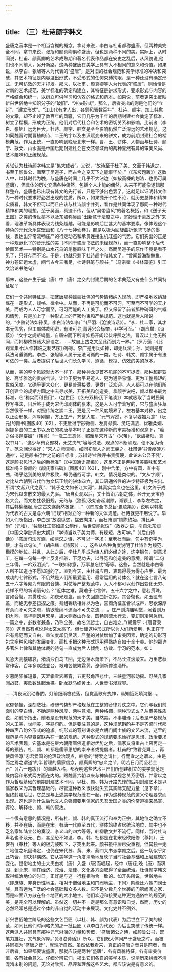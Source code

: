 ```yaml
---
---
---
```

title: （三）杜诗颜字韩文
---



盛唐之音本是一个相当含糊的概念。拿诗来说，李白与杜甫都称盛唐，但两种美完全不同。拿书来说，张旭和颜真卿俱称盛唐，但也是两种不同的美。实际上，从时间说，杜甫、颜真卿的艺术成熟期和著名代表作品都在安史之乱后，从风貌说,他们也不同前人，另开新路。这两种盛唐在美学上具有大不相同的意义和价值。如果说，以李白、张旭等人为代表的“盛唐”，是对旧的社会规范和美学标准的冲决和突破，其艺术特征是内容溢出形式，不受形式的任何束缚拘限，是一种还没有确定形式、无可仿效的天才抒发。那末，以杜甫、颜真卿等人为代表的“盛唐”，则恰恰是对新的艺术规范、美学标准的确定和建立，其特征是讲求形式，要求形式与内容的严格结合和统一，以树立可供学习和仿效的格式和范本。如果说，前者更突出反映新兴世俗地主知识分子的“破旧”、“冲决形式”，那么，后者突出的则是他们的“立新”、“建立形式”。“江山代有才人出，各领风骚数百年”，杜诗、颜字，加上韩愈的文章，却不止领了数百年的风骚，它们几乎为千年的后期封建社会奠定了标准，树立了楷模，形成为正统。他们对后代社会和艺术的密切关系和影响，比前者（李白、张旭）远为巨大。杜诗、颜字、韩文是至今影响仍然广泛深远的艺术规范。这如同魏晋时期曹植的诗、二王的字以及由汉赋变来的骈文，成为前期封建社会的楷模典范，作为正统，一直影响到晚唐北宋一样。曹、王、骈体、人物画与杜诗、颜字、散文、山水画是中国后期封建社会在文艺领域内的两种显然有异的审美风尚、艺术趣味和正统规范。

苏轼认为杜诗颜字韩文是“集大成者”。又说，“故诗至于杜子美、文至于韩退之，书至于颜鲁公，画至于吴道子，而古今之变天下之能事毕矣。”（《东坡题跋》）这数人中，以韩时代为晚，与盛唐在时间上几乎不大沾边（如按高棅的划法，也仍可属盛唐），但具体的历史充满各种偶然，包括个人才能的偶然，从来不可能像逻辑那样整齐，盛唐也已出现有韩文的先行者，只是不够出色罢了。这就足以证明韩文作为一种时代要求将必然出现的性质。所以，如果抛开个性不论，就历史总体和精神实质看，韩文不但可以而且应该与杜诗颜字并列，看作是共同体现了那同一种时代精神和美的理想。至于吴画，真迹不传，但从“吴带当风”的著名概括，和《送子天王图》之类的传世摹本以及东坡称吴画“出新意于法度之中，寄妙理于豪放之外”来看，理法革新具体表现为线条超越，可能是影响后世甚大的基本要素。像体现这个特色的元代永乐宫壁画和《八十七神仙卷》，都是以极为回旋曲折驰骋飞扬的墨线，表达出异常流畅庄严的行走动态和承贯连接生机旺盛的气势。它们突出的正是一种规范化了的音乐性的美（不同于盛唐书法的未经规范），而一直影响整个后代绘画艺术——特别是山水花鸟的笔墨趣味千年之久。然而吴道子的原作毕竟是看不见了，只好存而不论。于是，也就只剩下杜诗颜字和韩文了。“曾闻碧海掣鲸鱼，神力苍茫运太虚，间气古今三鼎足，杜诗韩笔与颜书。”（马宗霍《书林藻鉴》引王文治论书绝句）

那末，这些产生于盛（唐）中（唐）之交的封建后期的艺术典范又有些什么共同特征呢？

它们一个共同特征是，把盛唐那种雄豪壮伟的气势情绪纳入规范，即严格地收纳凝炼在一定形式、规格、律令中。从而，不再是可能而不可习，可至而不可学的天才美，而成为人人可学而至，可习而能的人工美了。但又保留了前者那种磅礴的气概和情势，只是加上了一种形式上的严密约束和严格规范。这也就是后人所说的，“少陵诗法如孙吴，李白诗法如李广”(严羽:《沧浪诗话》）。“李、杜二家，其才本无优劣，但工部体裁明密，有法可寻;青莲兴会标举，非学可至。”（胡应麟:《诗薮》）“文字之规矩绳墨，自唐宋而下所谓抑扬开阖起伏呼照之法，晋汉以上绝无所闻，而韩柳欧苏诸大家设之，……故自上古之文至此而别为一界。”（罗万藻：《此观堂集·代人作韩临之制艺序》)等等。李广是用兵如神，却无兵法；孙、吴则是有兵法可遵循的。李白、张旭等人属于无法可循的一类，杜诗、韩文、颜字属于有法可依的一类。后者提供了后世人们长久学习、遵循、模拟、仿效的美的范本。

从而，美的整个风貌就大不一样了。那种神龙见首不见尾的不可捉摸，那种超群轶伦、高华雅逸的贵族气派，让位于更为平易近人、更为通俗易懂、更为工整规矩的世俗风度。它确乎更大众化，更易普遍接受，更受广泛欢迎。人人都可以在他们所开创建立的规矩方圆之中去寻求美、开拓美和创造美。拿颜字说吧，颜以楷书最为标准，它“稳实而利民用”，（包世臣:《艺舟双楫·历下笔谈》）本就吸取了当时民间抄写书法，日后终于成为宋代印刷体的张本，这是人人可学着写的，它与盛唐狂草当然很不一样，对照传统之崇二王，更是另一种风度境界了。左右基本对称，出之以正面形象，浑厚刚健，方正庄严，齐整大度，“元气浑然，不复以姿媚为念”（阮元)的颜书[图版40] [62] ，不更胜过字形微侧、左肩倾斜、灵巧潇洒、优雅柔媚、婀娜多姿的二王书以及它的初唐摹本吗？正是在这种新的审美标准和观念下，“羲之俗书逞姿媚”（韩愈）“一洗二王恶体，照耀皇宋万古”（米芾），“欧虞褚陆，真奴书耳”，“逸少草有女郎材，无丈夫气”等等说法、观点的不断涌现，便不足为奇了。范文澜说得好：“宋人之师真卿，如同初唐人之师王羲之。杜甫诗‘书贵瘦硬方通神’，这是颜书行世之前的旧标准；苏轼诗‘杜陵评书贵痩硬，此论未公吾不凭’，这是颜书风行之后的新标准”（《中国通史简编》），这里不正是两种审美趣味和艺术标准吗？像颜的《颜氏家庙碑》[图版40] [63] ，刚中含柔，方中有圆，直中有曲，确乎达到美的某种极致，却仍通俗可学。韩文，情况是类似的。“文从字顺”，对比从六朝到五代作为文坛正统的骈体四六，其口语通俗性的进步特征极为突出。所谓“文起八代之衰”、“韩子之文如长江大河”，其真实含义也在这里。韩文终于成为宋代以来散文的最大先驱。“唐自贞观以后，文士皆沿六朝之体，经开元天宝诗格大变，而文格犹袭旧规，元结与（独孤)及始奋起湔除，肖颖士、李华左右之，其后韩柳继起,唐之古文遂蔚然极盛……”（《四库全书总目·毘陵集》），说明以韩愈为代表的古文是与六朝“旧规”相对立的一种新的文体规范。杜诗就更不用说了。早如人们所指出，李白是“放浪纵恣，摆去拘束”，而杜甫则“铺陈终始，排比声韵”（元稹)，“独唐杜工部如周公制作，后世莫能拟议”（敖器之语，引自朱东润《中国文学批评史大纲》）“学诗当以子美为师，有规矩，故可学。”（《后山诗话》）“盛唐句法浑涵，如两汉之诗，不可以一字求；至老杜而后，句中有奇字为眼，才有此句法。”（胡应麟：《诗薮》）…，这些从各种角度说明了杜诗作为规范、楷模的地位。并且，从此之后，学杜几乎成为诗人们必经之途，炼字锻句，刻意求工，在每一句每一字上反复推敲，下足功夫，以寻觅和创造美的意境。所谓“二句三年得，一吟双泪流”，“一联如称意，万事总忘忧”等等。这些，当然就是李白等人所不知道也不愿知道的了。直到今天，由杜甫应用、表现得最为得心应手、最为成功的七律形式，不仍然是人们所最爱运用、最常运用的诗体么？就在这七言八句五十六字等颇为有限的音韵、对仗等严整规范中，人人不都可以创作出变化无穷、花样不尽的新词丽句么？“近体之难，莫难于七言律。五十六字之中，意若贯珠，言如合璧。其贯珠也，如夜光走盘，而不失回旋曲折之妙。其合璧也，如玉匣有盖，而绝无参差扭捏之痕。綦组锦绣相鲜以为色，宫商角征互合以成声，思欲深厚有余而不可失之晦，情欲缠绵不迫而不可失之流……。庄严则清庙明堂，沉着则万钧九鼎，高华则朗月繁星，雄大则泰山乔岳，圆畅则流水行云，变幻则凄风急雨。一篇之中，必数者兼备，乃称全美。故名流哲士，自古难之。”(胡震亨：《唐音癸签》）这当然有点说得太玄太高了。但七律这种形式所以为人们所爱用，也正在于它有规范而又自由，重法度却仍灵活，严整的对仗增加了审美因素，确定的句形可包含多种风格的发展变化。而杜甫把这种形式运用得熟练自如十全十美。他的那许多著名七律和其他体裁的诗句一直成为后人倾倒、仿效、学习的范本。如：

风急天高猿啸哀，渚清沙白鸟飞回，无边落木萧萧下，不尽长江滚滚来。万里悲秋常作客，百年多病独登台。艰难苦恨繁霜鬓，潦倒新停浊酒杯。



岁暮阴阳催短景，天涯霜雪霁寒宵，五更鼓角声悲壮，三峡星河影动摇。野哭几家闻战鼓，夷歌数处起渔樵。卧龙跃马终黄土，人世音书漫寂寥。



……清夜沉沉动春酌，灯前细雨檐花落，但觉高歌有鬼神，焉知饿死填沟壑…。



沉郁顿挫，深刻悲壮，磅礴气势却严格规范在工整的音律对仗之中。它们与我们前面引的李白诗，不确是两种风度、两种意境、两种格调、两种形式么？从审美性质说，如前所指出，前者是没有规范的天才美，自然美，不事雕琢；后者是严格规范的人工美，世间美，字斟句酌。但是要注意的是，这种规范斟酌并不是齐梁时代那种四声八韵外形式的追求。纯形式的苛刻讲求是六朝门阀士族的文艺末流，这里的规范是与内容紧密联系在一起的规范。这种形式的规范要求恰好是思想、政治要求的艺术表现，它基本是在继六朝隋唐佛道相对优势之后，儒家又将重占上风再定一尊的预告。杜、颜、韩都是儒家思想的崇奉者或提倡者。杜甫的“致君尧舜上，再使风俗淳”忠君爱国的伦理政治观点，韩愈的“博爱之谓仁，行而宜之之谓义，由是而之焉之谓道”的半哲理的儒家信念，颜真卿的“忠义之节，明若日月而坚若金石”（《六一题跋》）的卓越人格，都表明这些艺术巨匠们所创建树立的美学规范是兼内容和形式两方面在内的。跟魏晋六朝以来与神仙佛学观念关系密切，并常以之作为哲理基础的前期封建艺术不同，以杜、颜、韩为开路先锋的后期封建艺术是以儒家教义为其哲理基础的。尽管这种教义很快就失去其实际支配力量（见下章），但终封建后世，它总是与上述美学规范缠在一起，作为这种规范的道义伦理要求而出现。这也是为什么后代文人总强调要用儒家的忠君爱国之类的伦常道德来品赏、评论、解释杜、颜、韩的原故。

一个很有意思的情况是，所有杜、颜、韩的真正流行和奉为正宗，其地位之确立不移，并不在唐，而是在宋。有唐一代直至五代，骈体始终占居统治地位，其中也不乏名家如陆宣公的奏议、李义山的四六等等，韩柳散文并不流行。同样，当时杜诗声名也不及元、白，甚至恐不如温、李。韩、杜都是在北宋经欧阳修（尊韩）、王安石（奉杜）等人的极力鼓吹下，才突出起来。颜书虽中唐已受重视，但其独一无二地位之巩固确定，也仍在宋代苏、黄、米、蔡四大书派学颜之后。这一切似乎如此巧合，却决非偶然。它从美学这一角度清晰地反映了当时社会基础和上层建筑的变化。世俗地主的士大夫由初（唐）入盛（唐)而崛起，经中（唐)到晚（唐）而巩固，到北宋，则在经济、政治、法律、文化各方面取得了全面统治。杜诗颜字韩文取得统治地位的时日，正好是与这一行程相吻合一致的。如开头所说，世俗地主（即庶族、非身份性地主，相对于僧侣地主和门阀地主，下同）阶级比六朝门阀士族，具有远为广泛的社会基础和众多人数。它不是少数几个世袭的门第阀阅之家，而是四面八方散在各个地区的大小地主。他们欢迎和接受这种更为通俗性的规范的美，是完全可以理解的。虽然这一切并不一定是那么有意识和自觉，然而，历史的必然经常总是通过个体的非自觉的活动中来展现。文化史并不例外。

新兴世俗地主阶级的这些文艺巨匠（以杜、韩、颜为代表）为后世立下了美的规范，如同比他们时间略先的那一批巨匠（以李白为代表）为后世突破了传统一样。这两派人共同具有那种元气淋漓的力量和势概，“盛唐诸公之诗，如颜鲁公书，既笔力雄壮，又气象浑厚。”(《沧浪诗话》）所以，它们既大体同产于盛唐之时，而被共同视为“盛唐之音”，就理所自然。虽然依我看来，真正的盛唐之音只是前者，而非后者。如果都要说盛唐，那就应该是两种“盛唐”，各有风貌特征，各有审美价值，各有社会意义。仔细分辨它们，揭出它们各自的美学本质，说清历来纠缠不清混淆未别的问题，无论对欣赏、品评和理解这些艺术，都应该说是有意义的。